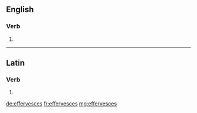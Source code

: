 ==English==

===Verb===
{{head|en}}

# {{en-third-person singular of|effervesce}}

----

==Latin==

===Verb===
{{la-verb-form|effervēscēs}}

# {{conjugation of|effervēscō||2|s|fut|act|ind|lang=la}}

[[de:effervesces]]
[[fr:effervesces]]
[[mg:effervesces]]